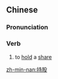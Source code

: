 ==Chinese==
{{zh-forms}}

===Pronunciation===
{{zh-pron
|m=chígǔ
|mn=chhî-kó͘
|cat=v
}}

===Verb===
{{zh-verb}}

# to [[hold]] a [[share]] {{gloss|of a company}}
#: {{zh-x|持股 比例|'''''equity''' ratio''}}

[[zh-min-nan:持股]]